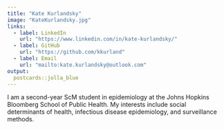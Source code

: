 ```yaml
---
title: "Kate Kurlandsky"
image: "KateKurlandsky.jpg"
links:
  - label: LinkedIn
    url: "https://www.linkedin.com/in/kate-kurlandsky/"
  - label: GitHub
    url: "https://github.com/kkurland"
  - label: Email
    url: "mailto:kate.kurlandsky@outlook.com"
output:
  postcards::jolla_blue
---
```

 
I am a second-year ScM student in epidemiology at the Johns Hopkins Bloomberg
School of Public Health. My interests include social determinants of health,
infectious disease epidemiology, and surveillance methods. 
